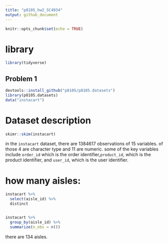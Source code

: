 ```yaml
---
title: "p8105_hw2_SC4934"
output: github_document
---
```


```r
knitr::opts_chunk$set(echo = TRUE)
```


# library

```r
library(tidyverse)

```


## Problem 1


```r
devtools::install_github("p8105/p8105.datasets")
library(p8105.datasets)
data("instacart")
```


# Dataset description

```r
skimr::skim(instacart)
```

in the `instacart` dataset, there are 1384617 observations of 15 variables. of those 4 are character type and 11 are numeric. some of the key variables include `order_id` which is the order identifier,`product_id`, which is the product identifier, and `user_id`, which is the user identifier. 


 


# how many aisles:

```r
instacart %>%
  select(aisle_id) %>%
  distinct


instacart %>%
  group_by(aisle_id) %>%
  summarize(n_obs = n())
```

there are 134 aisles. 





